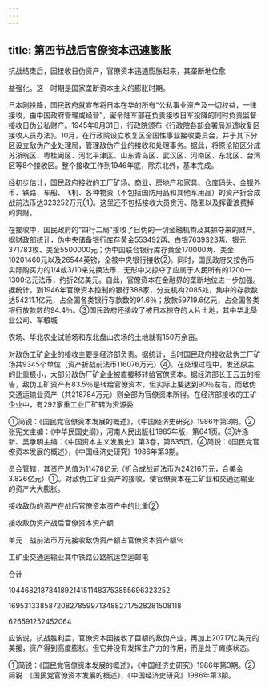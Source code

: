 ```yaml
---
---
---
```

title: 第四节战后官僚资本迅速膨胀
---



抗战结束后，因接收日伪资产，官僚资本迅速膨胀起来，其垄断地位愈

益强化。这一时期是国家垄断资本主义的膨胀时期。

日本刚投降，国民政府就宣布将日本在华的所有“公私事业资产及一切权益，一律接收，由中国政府管理或经营”，密令陆军部在负责接收日军投降的同时负责监督接收日伪公私财产。1945年8月31日，行政院颁布《行政院各部会署局派遣收复区接收人员办法》。10月，在行政院设立收复区全国性事业接收委员会，并于其下分区设立敌伪产业处理局，管理敌伪产业的接收和处理事务。据此，将原沦陷区分成苏浙皖区、粤桂闽区、河北平津区、山东青岛区、武汉区、河南区、东北区、台湾区等8个接收区。整个接收工作到1946年底，除东北外，基本完成。

经初步估计，国民政府接收的工厂矿场、商业、房地产和家具、仓库码头、金银外币、铁路、车船、飞机、各种物资（不包括国防用品和其他军用品）的资产折合成战前法币达323252万元①。这里还不包括接收大员贪污、隐匿以及挥霍浪费掉的资财。

在接收中，国民政府的“四行二局”接收了日伪的一切金融机构及其掠夺来的财产。据财政部统计，伪中央储备银行库存黄金553492两、白银7639323两、银元371783枚、美金5500000元；伪中国联合银行库存黄金170000两、美金10201460元以及26544英镑，全被中央银行接收②。同时，国民政府又按伪币实际购买力的1/4或3/10来兑换法币，无形中又掠夺了应属于人民所有的1200—1300亿元法币，约折2亿美元。自此，官僚资本在金融界的垄断地位进一步加强。据统计，到1946年官僚资本控制的银行388家，分支机构2085处，集中的存款数达54211.1亿元，占全国各类银行存款数的91.6％；放款59719.6亿元，占全国各类银行放款数的94.4％。③国民政府还接收了被日本掠夺的大片土地，其中华北垦业公司、军粮城

农场、华北农业试验场和东北盘山农场的土地就有150万余亩。

对敌伪工矿企业的接收主要是经济部负责。据统计，当时国民政府接收敌伪工厂矿场共9345个单位（资产折战前法币116076万元）④。在处理过程中，发还原主的比重极小，大部分敌伪厂矿企业被直接移转给官僚资本。据经济部长王云五的报告，敌伪工矿资产有83.5％是转给官僚资本，但实际上要达到90％左右，而敌伪交通运输业资产（共218784万元）则全部为官僚资本所得。在经济部接收的工矿企业中，有292家重工业厂矿转为资源委

①简锐：《国民党官僚资本发展的概述》，《中国经济史研究》1986年第3期。②张宪文主编：《中华民国史纲》，河南人民出版社1985年版，第641页。③许涤新、吴承明主编：《中国资本主义发展史》第3卷，第635页。④简锐：《国民党官僚资本发展的概述》，《中国经济史研究》1986年第3期。

员会管辖，其资产总值为11478亿元（折合成战前法币为24216万元，合美金3.826亿元）①。对敌伪工矿业资产的接收，使官僚资本在工矿业和交通运输业的资产大大膨胀。

接收敌伪的资产在战后官僚资本资产中的比重②

接收敌伪资产战后官僚资本资产额

单元：战前法币万元接收敌伪资产额占官僚资本资产额％

工矿业交通运输业其中铁路公路航运空运邮电

合计

1044682187841892141511483753855696323252

1695313385872082785997134882717528281508118

626591252452064

应该说，抗战胜利后，官僚资本因接收了巨额的敌伪产业，再加上20717亿美元的美援，资产得到高度膨胀。但它并没有发挥生产力的作用，而是处于瘫痪状态。

①简锐：《国民党官僚资本发展的概述》，《中国经济史研究》1986年第3期。②简锐：《国民党官僚资本发展的概述》，《中国经济史研究》1986年第3期。